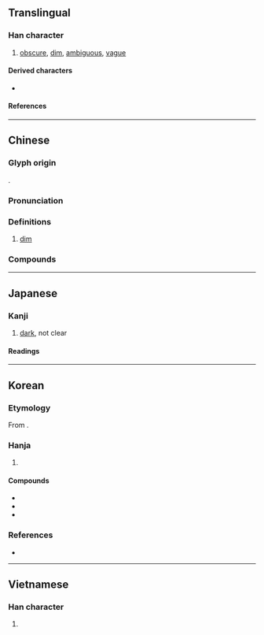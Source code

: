 {{also|暧}}
{{character info}}
==Translingual==

===Han character===
{{Han char|rn=72|rad=日|as=13|sn=17|four=62047|canj=ABBE|ids=⿰日愛}}

# [[obscure]], [[dim]], [[ambiguous]], [[vague]]

====Derived characters====
* {{l|mul|[[𭌥]]}}

====References====
{{Han ref|kx=0500.380|dkj=14206|dj=0871.040|hdz=21538.170|uh=66D6}}

----

==Chinese==
{{zh-forms|s=暧}}

===Glyph origin===
{{Han etym}}
{{Han compound|日|愛|t1=sun|ls=psc|c1=s|c2=p}}.

===Pronunciation===
{{zh-pron
|m=ài
|c=oi2,oi3
|mc=y
|oc=y
|ma=
|cat=a
}}

===Definitions===
{{zh-hanzi}}

# {{lb|zh|literary|of [[daylight]]}} [[dim]]

===Compounds===
{{zh-der|曖昧}}

----

==Japanese==

===Kanji===
{{ja-kanji|grade=c|rs=日13}}

# [[dark]], not clear

====Readings====
{{ja-readings
|kanon=あい
|kun=くら-い
}}

----

==Korean==

===Etymology===
From {{der|ko|ltc|-}} {{ltc-l|曖|id=1+2}}.

===Hanja===
{{ko-hanja|가리다|가릴|애}}

# {{hanja form of|애|[[dim]]}}

====Compounds====
{{top2}}
* {{ko-l|애매|[[ambiguity]], [[obscurity]]|曖昧}}
* {{ko-l|애매성|曖昧性}}
* {{ko-l|애매모호|[[inclarity]], [[ambiguousness]], [[vagueness]], [[fuzziness]], [[obscurity]]|曖昧模糊}}
{{bottom}}

===References===
* {{R:hanjadoc|4725}}

----

==Vietnamese==

===Han character===
{{vi-readings|rs=日13|reading=áy}}

# {{rfdef|vi|sort=日13}}